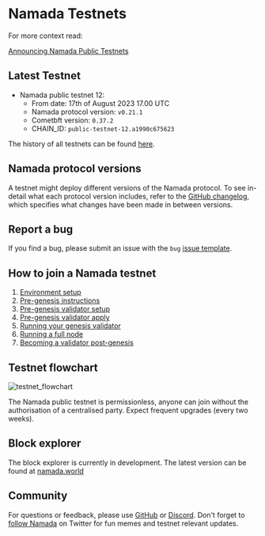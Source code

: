 # Namada Testnets

For more context read:

[Announcing Namada Public Testnets](https://blog.namada.net/announcing-namada-public-testnets/)

## Latest Testnet
- Namada public testnet 12:
  - From date: 17th of August 2023 17.00 UTC
  - Namada protocol version: `v0.21.1`
  - Cometbft version: `0.37.2`
  - CHAIN_ID: `public-testnet-12.a1990c675623`

The history of all testnets can be found [here](./testnets/testnet-history.md).

## Namada protocol versions

A testnet might deploy different versions of the Namada protocol. To see in-detail what each protocol version includes, refer to the [GitHub changelog](https://github.com/anoma/namada/tree/main/.changelog), which specifies what changes have been made in between versions.

## Report a bug

If you find a bug, please submit an issue with the `bug` [issue template](https://github.com/anoma/namada/issues/new/choose).

## How to join a Namada testnet

1. [Environment setup](./testnets/environment-setup.md)
2. [Pre-genesis instructions](./testnets/pre-genesis.md)
3. [Pre-genesis validator setup](../../validators/genesis-validator-setup.md)
4. [Pre-genesis validator apply](./testnets/genesis-validator-apply.md)
5. [Running your genesis validator](../../validators/run-your-genesis-validator.md)
6. [Running a full node](../../ledger/running-a-full-node.md)
7. [Becoming a validator post-genesis](./testnets/post-genesis-validator.md)

## Testnet flowchart
![testnet_flowchart](/images/testnet_flowchart.png)

The Namada public testnet is permissionless, anyone can join without the authorisation of a centralised party. Expect frequent upgrades (every two weeks).

## Block explorer

The block explorer is currently in development. The latest version can be found at [namada.world](https://namada.world/)

## Community

For questions or feedback, please use [GitHub](https://github.com/anoma/namada/issues) or [Discord](https://discord.gg/namada). Don't forget to [follow Namada](https://twitter.com/namadanetwork) on Twitter for fun memes and testnet relevant updates.
